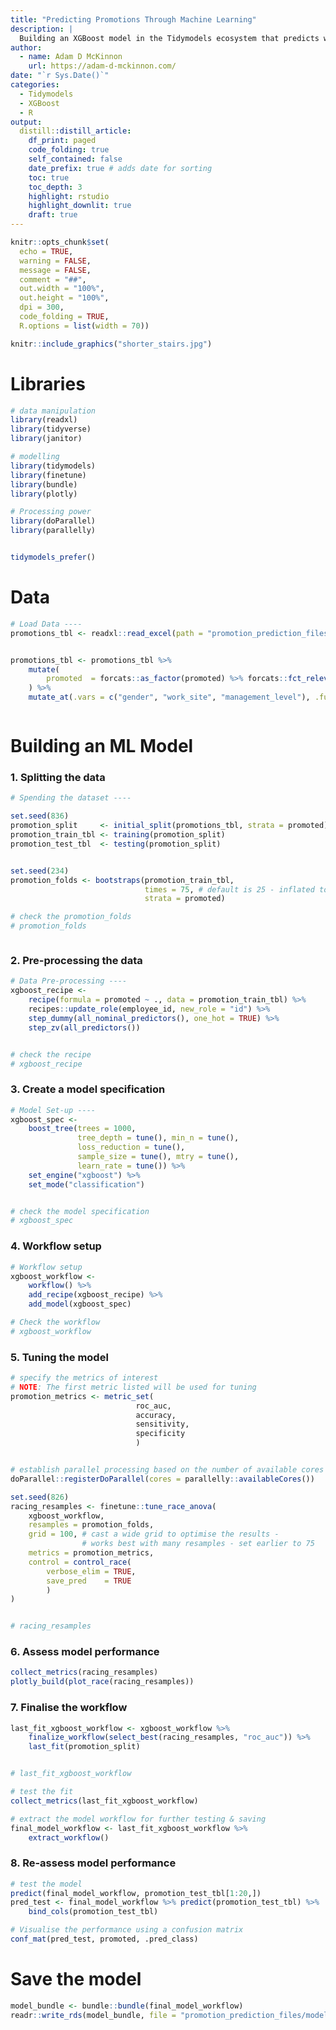 ```yaml
---
title: "Predicting Promotions Through Machine Learning"
description: |
  Building an XGBoost model in the Tidymodels ecosystem that predicts whether an employee should be promoted.
author:
  - name: Adam D McKinnon
    url: https://adam-d-mckinnon.com/
date: "`r Sys.Date()`"
categories:
  - Tidymodels
  - XGBoost
  - R
output: 
  distill::distill_article:
    df_print: paged
    code_folding: true
    self_contained: false
    date_prefix: true # adds date for sorting
    toc: true
    toc_depth: 3
    highlight: rstudio
    highlight_downlit: true
    draft: true
---
```


```r

knitr::opts_chunk$set(
  echo = TRUE,
  warning = FALSE,
  message = FALSE,
  comment = "##",
  out.width = "100%",
  out.height = "100%",
  dpi = 300,
  code_folding = TRUE,
  R.options = list(width = 70))

```

```r
knitr::include_graphics("shorter_stairs.jpg")

```

# Libraries

```r

# data manipulation
library(readxl)
library(tidyverse)
library(janitor)

# modelling
library(tidymodels)
library(finetune)
library(bundle)
library(plotly)

# Processing power
library(doParallel)
library(parallelly)


tidymodels_prefer()

```

# Data

```r

# Load Data ----
promotions_tbl <- readxl::read_excel(path = "promotion_prediction_files/2022_12_15_promotions.xlsx")


promotions_tbl <- promotions_tbl %>% 
    mutate(
        promoted  = forcats::as_factor(promoted) %>% forcats::fct_relevel("promoted", "not promoted")
    ) %>% 
    mutate_at(.vars = c("gender", "work_site", "management_level"), .funs = ~ forcats::as_factor(.))



```

# Building an ML Model

### 1. Splitting the data

```r

# Spending the dataset ----

set.seed(836)
promotion_split     <- initial_split(promotions_tbl, strata = promoted)
promotion_train_tbl <- training(promotion_split)
promotion_test_tbl  <- testing(promotion_split)


set.seed(234)
promotion_folds <- bootstraps(promotion_train_tbl, 
                              times = 75, # default is 25 - inflated to accommodate racing method of tuning 
                              strata = promoted)

# check the promotion_folds 
# promotion_folds



```

### 2. Pre-processing the data

```r

# Data Pre-processing ----
xgboost_recipe <- 
    recipe(formula = promoted ~ ., data = promotion_train_tbl) %>% 
    recipes::update_role(employee_id, new_role = "id") %>% 
    step_dummy(all_nominal_predictors(), one_hot = TRUE) %>% 
    step_zv(all_predictors()) 


# check the recipe
# xgboost_recipe

```

### 3. Create a model specification

```r

# Model Set-up ----
xgboost_spec <- 
    boost_tree(trees = 1000, 
               tree_depth = tune(), min_n = tune(), 
               loss_reduction = tune(), 
               sample_size = tune(), mtry = tune(),
               learn_rate = tune()) %>% 
    set_engine("xgboost") %>% 
    set_mode("classification")


# check the model specification
# xgboost_spec

```


### 4. Workflow setup

```r


# Workflow setup
xgboost_workflow <- 
    workflow() %>% 
    add_recipe(xgboost_recipe) %>% 
    add_model(xgboost_spec) 

# Check the workflow
# xgboost_workflow


```

### 5. Tuning the model

```r

# specify the metrics of interest
# NOTE: The first metric listed will be used for tuning
promotion_metrics <- metric_set(
                            roc_auc, 
                            accuracy, 
                            sensitivity, 
                            specificity
                            )


# establish parallel processing based on the number of available cores
doParallel::registerDoParallel(cores = parallelly::availableCores())

set.seed(826)
racing_resamples <- finetune::tune_race_anova(
    xgboost_workflow,
    resamples = promotion_folds,
    grid = 100, # cast a wide grid to optimise the results -
                # works best with many resamples - set earlier to 75
    metrics = promotion_metrics,
    control = control_race(
        verbose_elim = TRUE,
        save_pred    = TRUE
        )
)


# racing_resamples

```

### 6. Assess model performance

```r

collect_metrics(racing_resamples)
plotly_build(plot_race(racing_resamples))

```

### 7. Finalise the workflow

```r

last_fit_xgboost_workflow <- xgboost_workflow %>%
    finalize_workflow(select_best(racing_resamples, "roc_auc")) %>%
    last_fit(promotion_split)


# last_fit_xgboost_workflow

# test the fit
collect_metrics(last_fit_xgboost_workflow)

# extract the model workflow for further testing & saving
final_model_workflow <- last_fit_xgboost_workflow %>% 
    extract_workflow()


```

### 8. Re-assess model performance

```r

# test the model
predict(final_model_workflow, promotion_test_tbl[1:20,])
pred_test <- final_model_workflow %>% predict(promotion_test_tbl) %>% 
    bind_cols(promotion_test_tbl)

# Visualise the performance using a confusion matrix
conf_mat(pred_test, promoted, .pred_class)


```

# Save the model

```r

model_bundle <- bundle::bundle(final_model_workflow)
readr::write_rds(model_bundle, file = "promotion_prediction_files/model_bundle.rds")


```


